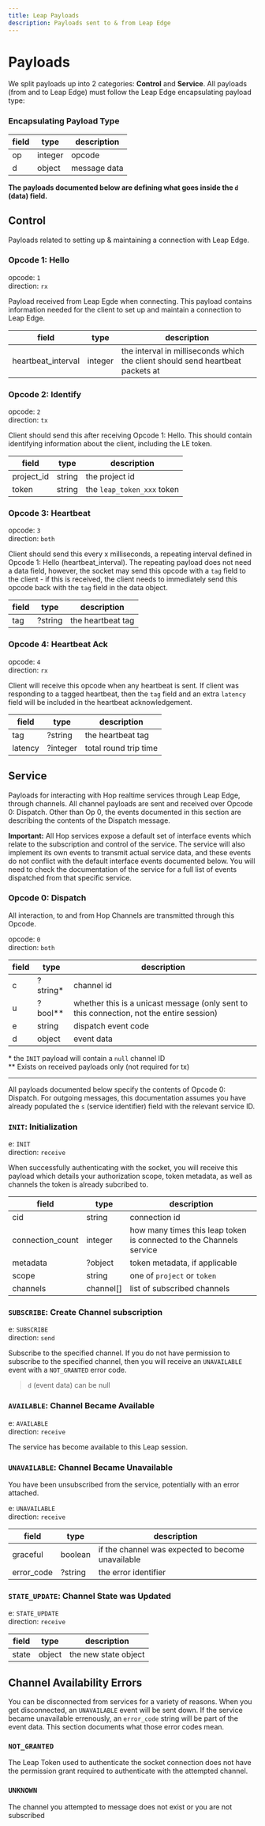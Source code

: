```yaml
---
title: Leap Payloads
description: Payloads sent to & from Leap Edge
---
```


# Payloads

We split payloads up into 2 categories: **Control** and **Service**. All payloads (from and to Leap Edge) must follow the Leap Edge encapsulating payload type:

### Encapsulating Payload Type

| field | type    | description  |
| ----- | ------- | ------------ |
| op    | integer | opcode       |
| d     | object  | message data |

**The payloads documented below are defining what goes inside the `d` (data) field.**

## Control

Payloads related to setting up & maintaining a connection with Leap Edge.

### Opcode 1: Hello

opcode: `1`  
direction: `rx`

Payload received from Leap Egde when connecting. This payload contains information needed for the client to set up and maintain a connection to Leap Edge.

| field              | type    | description                                                                    |
| ------------------ | ------- | ------------------------------------------------------------------------------ |
| heartbeat_interval | integer | the interval in milliseconds which the client should send heartbeat packets at |

### Opcode 2: Identify

opcode: `2`  
direction: `tx`

Client should send this after receiving Opcode 1: Hello. This should contain identifying information about the client, including the LE token.

| field      | type   | description                |
| ---------- | ------ | -------------------------- |
| project_id | string | the project id             |
| token      | string | the `leap_token_xxx` token |

### Opcode 3: Heartbeat

opcode: `3`  
direction: `both`

Client should send this every x milliseconds, a repeating interval defined in Opcode 1: Hello (heartbeat_interval). The repeating payload does not need a data field, however, the socket may send this opcode with a `tag` field to the client - if this is received, the client needs to immediately send this opcode back with the `tag` field in the data object.

| field | type    | description       |
| ----- | ------- | ----------------- |
| tag   | ?string | the heartbeat tag |

### Opcode 4: Heartbeat Ack

opcode: `4`  
direction: `rx`

Client will receive this opcode when any heartbeat is sent. If client was responding to a tagged heartbeat, then the `tag` field and an extra `latency` field will be included in the heartbeat acknowledgement.

| field   | type     | description           |
| ------- | -------- | --------------------- |
| tag     | ?string  | the heartbeat tag     |
| latency | ?integer | total round trip time |

## Service

Payloads for interacting with Hop realtime services through Leap Edge, through channels. All channel payloads are sent and received over Opcode 0: Dispatch. Other than Op 0, the events documented in this section are describing the contents of the Dispatch message.

**Important:** All Hop services expose a default set of interface events which relate to the subscription and control of the service. The service will also implement its own events to transmit actual service data, and these events do not conflict with the default interface events documented below. You will need to check the documentation of the service for a full list of events dispatched from that specific service.

### Opcode 0: Dispatch

All interaction, to and from Hop Channels are transmitted through this Opcode.

opcode: `0`  
direction: `both`

| field | type      | description                                                                              |
| ----- | --------- | ---------------------------------------------------------------------------------------- |
| c     | ?string\* | channel id                                                                               |
| u     | ?bool\**   | whether this is a unicast message (only sent to this connection, not the entire session) |
| e     | string    | dispatch event code                                                                      |
| d     | object    | event data                                                                               |

\* the `INIT` payload will contain a `null` channel ID  
\** Exists on received payloads only (not required for tx)

---

All payloads documented below specify the contents of Opcode 0: Dispatch. For outgoing messages, this documentation assumes you have already populated the `s` (service identifier) field with the relevant service ID.

### `INIT`: Initialization

e: `INIT`  
direction: `receive`

When successfully authenticating with the socket, you will receive this payload which details your authorization scope, token metadata, as well as channels the token is already subcribed to.

| field            | type      | description                                                         |
| ---------------- | --------- | ------------------------------------------------------------------- |
| cid              | string    | connection id                                                       |
| connection_count | integer   | how many times this leap token is connected to the Channels service |
| metadata         | ?object   | token metadata, if applicable                                       |
| scope            | string    | one of `project` or `token`                                         |
| channels         | channel[] | list of subscribed channels                                         |

### `SUBSCRIBE`: Create Channel subscription

e: `SUBSCRIBE`  
direction: `send`

Subscribe to the specified channel. If you do not have permission to subscribe to the specified channel, then you will receive an `UNAVAILABLE` event with a `NOT_GRANTED` error code.

> `d` (event data) can be null

### `AVAILABLE`: Channel Became Available

e: `AVAILABLE`  
direction: `receive`

The service has become available to this Leap session.

### `UNAVAILABLE`: Channel Became Unavailable

You have been unsubscribed from the service, potentially with an error attached.

e: `UNAVAILABLE`  
direction: `receive`

| field      | type    | description                                       |
| ---------- | ------- | ------------------------------------------------- |
| graceful   | boolean | if the channel was expected to become unavailable |
| error_code | ?string | the error identifier                              |

### `STATE_UPDATE`: Channel State was Updated

e: `STATE_UPDATE`  
direction: `receive`

| field | type   | description          |
| ----- | ------ | -------------------- |
| state | object | the new state object |

## Channel Availability Errors

You can be disconnected from services for a variety of reasons. When you get disconnected, an `UNAVAILABLE` event will be sent down. If the service became unavailable errenously, an `error_code` string will be part of the event data. This section documents what those error codes mean.

### `NOT_GRANTED`

The Leap Token used to authenticate the socket connection does not have the permission grant required to authenticate with the attempted channel.

### `UNKNOWN`

The channel you attempted to message does not exist or you are not subscribed
